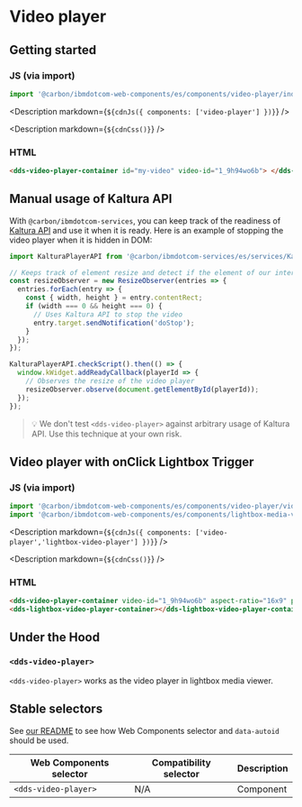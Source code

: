 



# Video player

## Getting started

### JS (via import)

```javascript
import '@carbon/ibmdotcom-web-components/es/components/video-player/index.js';
```

<Description markdown={`${cdnJs({ components: ['video-player'] })}`} />

<Description markdown={`${cdnCss()}`} />

### HTML

```html
<dds-video-player-container id="my-video" video-id="1_9h94wo6b"> </dds-video-player-container>
```

## Manual usage of Kaltura API

With `@carbon/ibmdotcom-services`, you can keep track of the readiness of [Kaltura API](http://player.kaltura.com/docs/api) and use it when it is ready. Here is an example of stopping the video player when it is hidden in DOM:

```javascript
import KalturaPlayerAPI from '@carbon/ibmdotcom-services/es/services/KalturaPlayer/KalturaPlayer.js';

// Keeps track of element resize and detect if the element of our interest is hidden
const resizeObserver = new ResizeObserver(entries => {
  entries.forEach(entry => {
    const { width, height } = entry.contentRect;
    if (width === 0 && height === 0) {
      // Uses Kaltura API to stop the video
      entry.target.sendNotification('doStop');
    }
  });
});

KalturaPlayerAPI.checkScript().then(() => {
  window.kWidget.addReadyCallback(playerId => {
    // Observes the resize of the video player
    resizeObserver.observe(document.getElementById(playerId));
  });
});
```

> 💡 We don't test `<dds-video-player>` against arbitrary usage of Kaltura API. Use this technique at your own risk.

## Video player with onClick Lightbox Trigger

### JS (via import)

```javascript
import '@carbon/ibmdotcom-web-components/es/components/video-player/video-player-container.js';
import '@carbon/ibmdotcom-web-components/es/components/lightbox-media-viewer/lightbox-video-player-container.js';
```

<Description markdown={`${cdnJs({ components: ['video-player','lightbox-video-player'] })}`} />

<Description markdown={`${cdnCss()}`} />

### HTML

```html
<dds-video-player-container video-id="1_9h94wo6b" aspect-ratio="16x9" playing-mode="lightbox"></dds-video-player-container>
<dds-lightbox-video-player-container></dds-lightbox-video-player-container>
```

## Under the Hood

### `<dds-video-player>`

`<dds-video-player>` works as the video player in lightbox media viewer.

<Props of="dds-video-player" />

## Stable selectors

See [our README](https://github.com/carbon-design-system/carbon-for-ibm-dotcom/tree/main/packages/web-components#stable-selectors-for-analytics-and-integratione2e-testing-in-web-components) to see how Web Components selector and `data-autoid` should be used.

| Web Components selector | Compatibility selector | Description |
| ----------------------- | ---------------------- | ----------- |
| `<dds-video-player>`    | N/A                    | Component   |

<Description markdown={contributing} />
